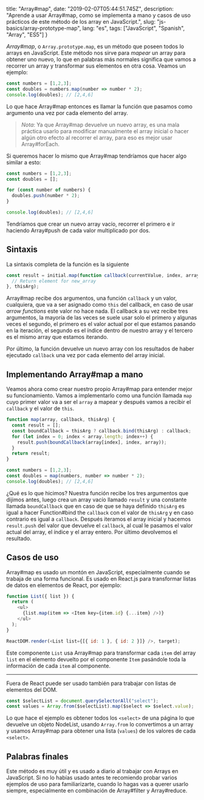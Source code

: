 
  title: "Array#map",
  date: "2019-02-07T05:44:51.745Z",
  description: "Aprende a usar Array#map, como se implementa a mano y casos de uso prácticos de este método de los array en JavaScript.",
  slug: "js-basics/array-prototype-map",
  lang: "es",
  tags: ["JavaScript", "Spanish", "Array", "ES5"]
}


_Array#map_, o `Array.prototype.map`, es un método que poseen todos lo arrays en JavaScript. Este método nos sirve para _mapear_ un array para obtener uno nuevo, lo que en palabras más normales significa que vamos a recorrer un array y transformar sus elementos en otra cosa. Veamos un ejemplo:

```js
const numbers = [1,2,3];
const doubles = numbers.map(number => number * 2);
console.log(doubles); // [2,4,6]
```

Lo que hace Array#map entonces es llamar la función que pasamos como argumento una vez por cada elemento del array.

> _Nota_: Ya que Array#map devuelve un nuevo array, es una mala práctica usarlo para modificar manualmente el array inicial o hacer algún otro efecto al recorrer el array, para eso es mejor usar Array#forEach.

Si queremos hacer lo mismo que Array#map tendríamos que hacer algo similar a esto:

```js
const numbers = [1,2,3];
const doubles = [];

for (const number of numbers) {
  doubles.push(number * 2);
}

console.log(doubles); // [2,4,6]
```

Tendríamos que crear un nuevo array vacío, recorrer el primero e ir haciendo Array#push de cada valor multiplicado por dos.

## Sintaxis

La sintaxis completa de la función es la siguiente

```js
const result = initial.map(function callback(currentValue, index, array) {
  // Return element for new_array
}, thisArg);
```

Array#map recibe dos argumentos, una función `callback` y un valor, cualquiera, que va a ser asignado como `this` del callback, en caso de usar _arrow functions_ este valor no hace nada. El callback a su vez recibe tres argumentos, la mayoría de las veces se suele usar solo el primero y algunas veces el segundo, el primero es el valor actual por el que estamos pasando en la iteración, el segundo es el índice dentro de nuestro array y el tercero es el mismo array que estamos iterando.

Por último, la función devuelve un nuevo array con los resultados de haber ejecutado `callback` una vez por cada elemento del array inicial.

## Implementando Array#map a mano

Veamos ahora como crear nuestro propio Array#map para entender mejor su funcionamiento. Vamos a implementarlo como una función llamada `map` cuyo primer valor va a ser el `array` a mapear y después vamos a recibir el `callback` y el valor de `this`.

```js
function map(array, callback, thisArg) {
  const result = [];
  const boundCallback = thisArg ? callback.bind(thisArg) : callback;
  for (let index = 0; index < array.length; index++) {
    result.push(boundCallback(array[index], index, array));
  }
  return result;
}

const numbers = [1,2,3];
const doubles = map(numbers, number => number * 2);
console.log(doubles); // [2,4,6]
```

¿Qué es lo que hicimos? Nuestra función recibe los tres argumentos que dijimos antes, luego crea un array vacío llamado `result` y una constante llamada `boundCallback` que en caso de que se haya definido `thisArg` es igual a hacer Function#bind the `callback` con el valor de `thisArg` y en caso contrario es igual a `callback`. Después iteramos el array inicial y hacemos `result.push` del valor que devuelve el `callback`, al cual le pasamos el valor actual del array, el índice y el array entero. Por último devolvemos el resultado.

## Casos de uso

Array#map es usado un montón en JavaScript, especialmente cuando se trabaja de una forma funcional. Es usado en React.js para transformar listas de datos en elementos de React, por ejemplo:

```js
function List({ list }) {
  return (
    <ul>
      {list.map(item => <Item key={item.id} {...item} />)}
    </ul>
  );
}

ReactDOM.render(<List list={[{ id: 1 }, { id: 2 }]} />, target);
```

Este componente `List` usa Array#map para transformar cada `item` del array `list` en el elemento devuelto por el componente `Item` pasándole toda la información de cada `item` al componente.

---

Fuera de React puede ser usado también para trabajar con listas de elementos del DOM.

```js
const $selectList = document.querySelectorAll("select");
const values = Array.from($selectList).map($select => $select.value);
```

Lo que hace el ejemplo es obtener todos los `<select>` de una página lo que devuelve un objeto NodeList, usando `Array.from` lo convertimos a un array y usamos Array#map para obtener una lista (`values`) de los valores de cada `<select>`.

## Palabras finales

Este método es muy útil y es usado a diario al trabajar con Arrays en JavaScript. Si no lo habías usado antes te recomiendo probar varios ejemplos de uso para familiarizarte, cuando lo hagas vas a querer usarlo siempre, especialmente en combinación de Array#filter y Array#reduce.
